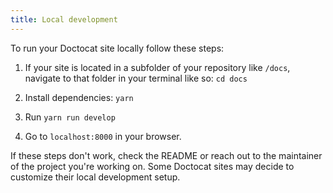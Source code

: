 ```yaml
---
title: Local development
---
```


To run your Doctocat site locally follow these steps:

1. If your site is located in a subfolder of your repository like `/docs`, navigate to that folder in your terminal like so:
   `cd docs`

2. Install dependencies: `yarn`

3. Run `yarn run develop`

4. Go to `localhost:8000` in your browser.

If these steps don't work, check the README or reach out to the maintainer of the project you're working on. Some Doctocat sites may decide to customize their local development setup.
